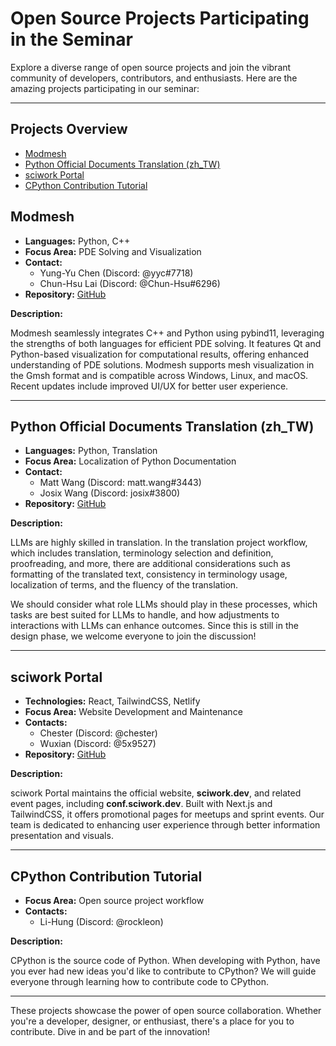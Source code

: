 # Open Source Projects Participating in the Seminar

Explore a diverse range of open source projects and join the vibrant community of developers, contributors, and enthusiasts. Here are the amazing projects participating in our seminar:

---

## **Projects Overview**
- [Modmesh](#modmesh)
- [Python Official Documents Translation (zh_TW)](#python-official-documents-translation-zhtw)
- [sciwork Portal](#sciwork-portal)
- [CPython Contribution Tutorial](#cpython-contribution-tutorial)

<a name="modmesh"></a>
## **Modmesh** 

- **Languages:** Python, C++  
- **Focus Area:** PDE Solving and Visualization  
- **Contact:**
  - Yung-Yu Chen (Discord: @yyc#7718)
  - Chun-Hsu Lai (Discord: @Chun-Hsu#6296)
- **Repository:** [GitHub](https://github.com/solvcon/modmesh)  

**Description:**

Modmesh seamlessly integrates C++ and Python using pybind11, leveraging the strengths of both languages for efficient PDE solving. It features Qt and Python-based visualization for computational results, offering enhanced understanding of PDE solutions. Modmesh supports mesh visualization in the Gmsh format and is compatible across Windows, Linux, and macOS. Recent updates include improved UI/UX for better user experience.

---

<a name="python-official-documents-translation-zhtw"></a>
## **Python Official Documents Translation (zh_TW)**
- **Languages:** Python, Translation  
- **Focus Area:** Localization of Python Documentation  
- **Contact:**
  - Matt Wang (Discord: matt.wang#3443)
  - Josix Wang (Discord: josix#3800)
- **Repository:** [GitHub](https://github.com/python/python-docs-zh-tw)  

**Description:**  

LLMs are highly skilled in translation. In the translation project workflow, which includes translation, terminology selection and definition, proofreading, and more, there are additional considerations such as formatting of the translated text, consistency in terminology usage, localization of terms, and the fluency of the translation.

We should consider what role LLMs should play in these processes, which tasks are best suited for LLMs to handle, and how adjustments to interactions with LLMs can enhance outcomes. Since this is still in the design phase, we welcome everyone to join the discussion!

---

<a name="sciwork-portal"></a>
## **sciwork Portal**
- **Technologies:** React, TailwindCSS, Netlify  
- **Focus Area:** Website Development and Maintenance  
- **Contacts:**  
  - Chester (Discord: @chester)  
  - Wuxian (Discord: @5x9527)  
- **Repository:** [GitHub](https://github.com/sciwork/swportal)  

**Description:**  

sciwork Portal maintains the official website, **sciwork.dev**, and related event pages, including **conf.sciwork.dev**. Built with Next.js and TailwindCSS, it offers promotional pages for meetups and sprint events. Our team is dedicated to enhancing user experience through better information presentation and visuals.

---

<a name="cpython-contribution-tutorial"></a>
## **CPython Contribution Tutorial**
- **Focus Area:** Open source project workflow
- **Contacts:**
    - Li-Hung (Discord: @rockleon)

**Description:**

CPython is the source code of Python. When developing with Python, have you ever had new ideas you'd like to contribute to CPython? We will guide everyone through learning how to contribute code to CPython.


---
These projects showcase the power of open source collaboration. Whether you're a developer, designer, or enthusiast, there's a place for you to contribute. Dive in and be part of the innovation!
